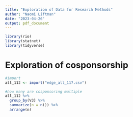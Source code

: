 ```yaml
---
title: "Exploration of Data for Research Methods"
author: "Naomi Liftman"
date: "2023-04-26"
output: pdf_document
---
```

```r
library(rio)
library(statnet)
library(tidyverse)
```

# Exploration of cosponsorship
```r
#import
all_112 <- import("edge_all_117.csv")

#how many are cosponsoring multiple
all_112 %>% 
  group_by(V3) %>% 
  summarize(n = n()) %>% 
  arrange(n)
```

